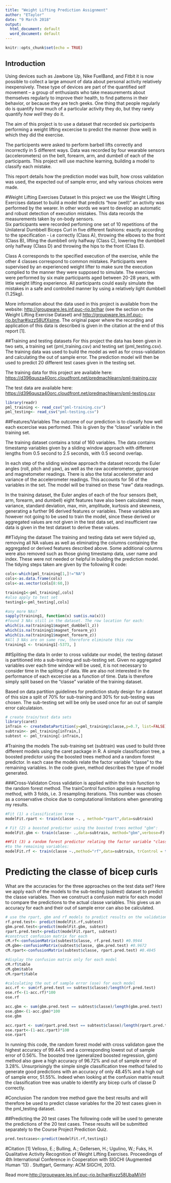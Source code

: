 ```yaml
---
title: "Weight Lifting Prediction Assignment"
author: "ETaylor"
date: "9 March 2018"
output:
  html_document: default
  word_document: default
---
```


```r
knitr::opts_chunk$set(echo = TRUE)
```

## Introduction
Using devices such as Jawbone Up, Nike FuelBand, and Fitbit it is now possible to collect a large amount of data about personal activity relatively inexpensively. These type of devices are part of the quantified self movement – a group of enthusiasts who take measurements about themselves regularly to improve their health, to find patterns in their behavior, or because they are tech geeks. One thing that people regularly do is quantify how much of a particular activity they do, but they rarely quantify *how well* they do it. 

The aim of this project is to use a dataset that recorded six participents performing a weight lifting excercise to predict the manner (how well) in which they did the exercise. 

The participents were asked to perform barbell lifts correctly and incorrectly in 5 different ways. Data was recorded by four wearable sensors (accelerometers) on the belt, forearm, arm, and dumbell of each of the participants. This project will use machine learning, building a model to classify each mistake. 

This report details how the prediction model was built, how cross validation was used, the expected out of sample error, and why various choices were made. 

#Weight Lifting Exercises Dataset
In this project we use the Weight Lifting Exercises dataset to build a model that predicts "how (well)" an activity was performed by the wearer. In other words we want to develop an automatic and robust detection of execution mistakes. This data records the measurements taken by on-body sensors.  
Six participants were recorded perfoming one set of 10 repetitions of the Unilateral Dumbbell Biceps Curl in five different fashions: exactly according to the specification - i.e correctly (Class A), throwing the elbows to the front (Class B), lifting the dumbbell only halfway (Class C), lowering the dumbbell only halfway (Class D) and throwing the hips to the front (Class E).

Class A corresponds to the specified execution of the exercise, while the other 4 classes correspond to common mistakes. Participants were supervised by an experienced weight lifter to make sure the execution complied to the manner they were supposed to simulate. The exercises were performed by six male participants aged between 20-28 years, with little weight lifting experience. All participants could easily simulate the mistakes in a safe and controlled manner by using a relatively light dumbbell (1.25kg).

More information about the data used in this project is available from the website: <http://groupware.les.inf.puc-rio.br/har> (see the section on the Weight Lifting Exercise Dataset) and <http://groupware.les.inf.puc-rio.br/har#ixzz58UfXsime>. The original paper where the recording and application of this data is described is given in the citation at the end of this report [1].

##Training and testing datasets
For this project the data has been given in two sets, a training set (pml_training.csv) and testing set (pml_testing.csv). The training data was used to build the model as well as for cross-validation and calculating the out of sample error.  The prediction model will then be used to predict 20 different test cases given in the testing set.

The training data for this project are available here: <https://d396qusza40orc.cloudfront.net/predmachlearn/pml-training.csv>

The test data are available here: <https://d396qusza40orc.cloudfront.net/predmachlearn/pml-testing.csv>

```r
library(readr)
pml_training <- read_csv("pml-training.csv")
pml_testing<- read_csv("pml-testing.csv")
```

##Features/Variables
The outcome of our prediction is to classify how well each excercise was performed. This is given by the "classe" variable in the training set.

The training dataset contains a total of 160 variables.  The data contains timestamp variables given by a sliding window approach with different lengths from 0.5 second to 2.5 seconds, with 0.5 second overlap. 

In each step of the sliding window approach the dataset records the Euler angles (roll, pitch
and yaw), as well as the raw accelerometer, gyroscope and magnetometer readings. There is also the total accelerometer and variance of the accelerometer readings. This accounts for 56 of the variables in the set. The model will be trained on these "raw" data readings. 

In the training dataset, the Euler angles of each of the four sensors (belt, arm, forearm, and dumbell) eight features have also been calculated: mean, variance, standard deviation, max, min, amplitude, kurtosis and skewness, generating a further 96 derived features or variables. These variables are however not going to be used to train the model, since these derived or aggregated values are not given in the test data set, and insufficient raw data is given in the test dataset to derive these values. 

##Tidying the dataset
The training and testing data set were tidyied up, removing all NA values as well as eliminating the columns containing the aggregated or derived features described above.  Some additional columns were also removed such as those giving timestamp data, user name and index. These were not needed or helpful in building the prediction model. The tidying steps taken are given by the following R code:

```r
cols<-which(pml_training[1,]!="NA")
cols<-as.data.frame(cols)
cols<-as.vector(cols[8:60,])

training1<-pml_training[,cols]
#also apply to test set
testing1<-pml_testing[,cols]

#any more NAs?
sapply(training1, function(x) sum(is.na(x)))
#found 3 NAs still in the dataset. The row location for each:
which(is.na(training1$magnet_dumbbell_z))
which(is.na(training1$magnet_forearm_y))
which(is.na(training1$magnet_forearm_z))
#All 3 NAs are on same row, therefore eliminate this row 
training1 <- training1[-5373, ]
```

##Spliting the data
In order to cross validate our model, the testing dataset is partitioned into a sub-training and sub-testing set. Given no aggregated variables over each time window will be used, it is not necessary to consider time in the spliting of data. We are also not interested in the performance of each excercise as a function of time. Data is therefore simply split based on the "classe" variable of the training dataset.

Based on data partition guidelines for prediction study design for a dataset of this size a split of 70% for sub-training and 30% for sub-testing was chosen.  The sub-testing set will be only be used once for an out of sample error calculataion.
```r
# create train/test data sets
library(caret)
inTrain <- createDataPartition(y=pml_training$classe,p=0.7, list=FALSE)
subtrain<- pml_training[inTrain,]
subtest <- pml_training[-inTrain,]
```

#Training the models
The sub-training set (subtrain) was used to build three different models using the caret package in R.  A simple classification tree, a boosted predictor using the boosted trees method and a random forest predictor. In each case the models relate the factor variable "classe" to the remaining variables. In the code given, method describes the type of model generated.  

###Cross-Validaton
Cross validation is applied within the train function to the random forest method.  The trainControl function applies a resampling method, with 3 folds, i.e. 3 resampling iterations.  This number was chosen as a conservative choice due to computational limitations when generating my results.

```r
#Fit (1) a classification tree
modelFit.rpart <- train(classe ~. , method="rpart",data=subtrain)

# Fit (2) a boosted predictor using the boosted trees method "gbm": 
modelFit.gbm <- train(classe~ .,data=subtrain, method="gbm",verbose=F)

##Fit (3) a random forest predictor relating the factor variable "classe"
#to the remaining variables:
modelFit.rf <- train(classe ~.,method="rf",data=subtrain, trControl = trainControl(method="cv", number = 3), prox = T)

```

# Predicting the classe of bicep curls
What are the accuracies for the three approaches on the test data set? Here we apply each of the models to the sub-testing (subtest) dataset to predict the classe variables. Then we construct a confusion matrix for each model to compare the predictions to the actual classe variables. This gives us an accuracy for each and their out of sample error can also be calculated.

```r
# use the rpart, gbm and rf models to predict results on the validation data set
rf.pred.test<- predict(modelFit.rf,subtest)
gbm.pred.test<-predict(modelFit.gbm, subtest)
rpart.pred.test<-predict(modelFit.rpart, subtest)
#construct confusion matrix for each
cM.rf<-confusionMatrix(subtest$classe, rf.pred.test) #0.9944
cM.gbm<-confusionMatrix(subtest$classe, gbm.pred.test) #0.9672
cM.rpart<-confusionMatrix(subtest$classe, rpart.pred.test) #0.4845

#display the confusion matrix only for each model
cM.rf$table
cM.gbm$table
cM.rpart$table

#calculating the out of sample error (ose) for each model
acc.rf <- sum(rf.pred.test == subtest$classe)/length(rf.pred.test)
ose.rf<-(1-acc.rf)*100
ose.rf

acc.gbm <- sum(gbm.pred.test == subtest$classe)/length(gbm.pred.test)
ose.gbm<-(1-acc.gbm)*100
ose.gbm

acc.rpart <- sum(rpart.pred.test == subtest$classe)/length(rpart.pred.test)
ose.rpart<-(1-acc.rpart)*100
ose.rpart
```

In running this code, the random forest model with cross validaton gave the highest accuracy of 99.44% and a corresponding lowest out of sample error of 0.56%.  The boosted tree (generalized boosted regression, gbm) method also gave a high accuracy of 96.72% and out of sample error of 3.28%.  Unsurprisingly the simple single classification tree method failed to generate good predictions with an accuracy of only 48.45% and a high out of sample error, 51.55%. Indeed when looking at the confusion matrix result the classification tree was unable to identify any bicep curls of classe D correctly.  

#Conclusion
The random tree method gave the best results and will therefore be used to predict classe variables for the 20 test cases given in the pml_testing dataset.

##Predicting the 20 test cases
The following code will be used to generate the predictions of the 20 test cases. These results will be submitted separately to the Course Project Prediction Quiz.
```r
pred.testcases<-predict(modelFit.rf,testing1)
```


#Citation
[1]     Velloso, E.; Bulling, A.; Gellersen, H.; Ugulino, W.; Fuks, H. Qualitative Activity         Recognition of Weight Lifting Exercises. Proceedings of 4th International Conference in Cooperation with SIGCHI (Augmented Human '13) . Stuttgart, Germany: ACM SIGCHI, 2013.

Read more:<http://groupware.les.inf.puc-rio.br/har#ixzz58UbaMiVH>
